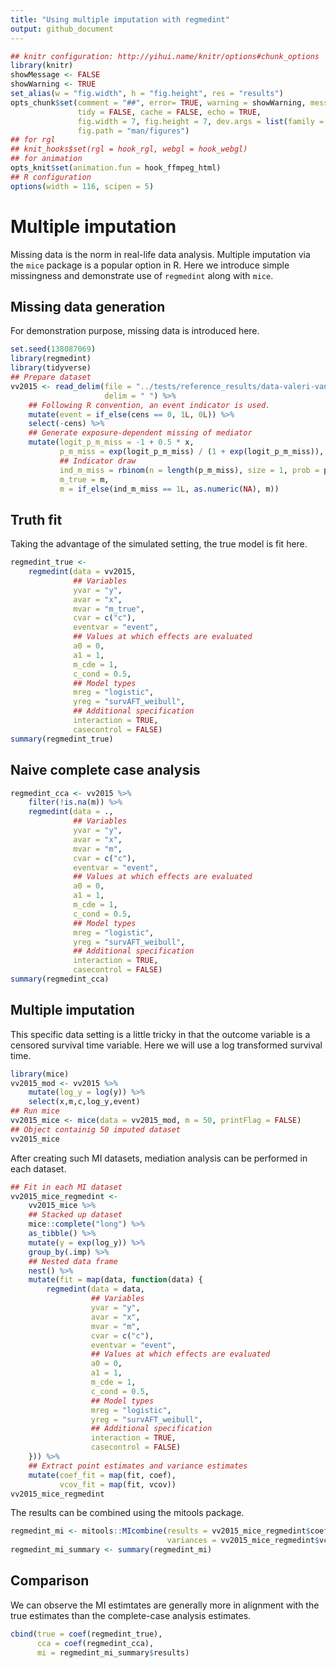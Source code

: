 ```yaml
---
title: "Using multiple imputation with regmedint"
output: github_document
---
```


```r
## knitr configuration: http://yihui.name/knitr/options#chunk_options
library(knitr)
showMessage <- FALSE
showWarning <- TRUE
set_alias(w = "fig.width", h = "fig.height", res = "results")
opts_chunk$set(comment = "##", error= TRUE, warning = showWarning, message = showMessage,
               tidy = FALSE, cache = FALSE, echo = TRUE,
               fig.width = 7, fig.height = 7, dev.args = list(family = "sans"),
               fig.path = "man/figures")
## for rgl
## knit_hooks$set(rgl = hook_rgl, webgl = hook_webgl)
## for animation
opts_knit$set(animation.fun = hook_ffmpeg_html)
## R configuration
options(width = 116, scipen = 5)
```

# Multiple imputation

Missing data is the norm in real-life data analysis. Multiple imputation via the `mice` package is a popular option in R. Here we introduce simple missingness and demonstrate use of `regmedint` along with `mice`.

## Missing data generation
For demonstration purpose, missing data is introduced here.

```r
set.seed(138087069)
library(regmedint)
library(tidyverse)
## Prepare dataset
vv2015 <- read_delim(file = "../tests/reference_results/data-valeri-vanderweele-2015.txt",
                     delim = " ") %>%
    ## Following R convention, an event indicator is used.
    mutate(event = if_else(cens == 0, 1L, 0L)) %>%
    select(-cens) %>%
    ## Generate exposure-dependent missing of mediator
    mutate(logit_p_m_miss = -1 + 0.5 * x,
           p_m_miss = exp(logit_p_m_miss) / (1 + exp(logit_p_m_miss)),
           ## Indicator draw
           ind_m_miss = rbinom(n = length(p_m_miss), size = 1, prob = p_m_miss),
           m_true = m,
           m = if_else(ind_m_miss == 1L, as.numeric(NA), m))
```

## Truth fit
Taking the advantage of the simulated setting, the true model is fit here.

```r
regmedint_true <-
    regmedint(data = vv2015,
              ## Variables
              yvar = "y",
              avar = "x",
              mvar = "m_true",
              cvar = c("c"),
              eventvar = "event",
              ## Values at which effects are evaluated
              a0 = 0,
              a1 = 1,
              m_cde = 1,
              c_cond = 0.5,
              ## Model types
              mreg = "logistic",
              yreg = "survAFT_weibull",
              ## Additional specification
              interaction = TRUE,
              casecontrol = FALSE)
summary(regmedint_true)
```

## Naive complete case analysis

```r
regmedint_cca <- vv2015 %>%
    filter(!is.na(m)) %>%
    regmedint(data = .,
              ## Variables
              yvar = "y",
              avar = "x",
              mvar = "m",
              cvar = c("c"),
              eventvar = "event",
              ## Values at which effects are evaluated
              a0 = 0,
              a1 = 1,
              m_cde = 1,
              c_cond = 0.5,
              ## Model types
              mreg = "logistic",
              yreg = "survAFT_weibull",
              ## Additional specification
              interaction = TRUE,
              casecontrol = FALSE)
summary(regmedint_cca)
```

## Multiple imputation

This specific data setting is a little tricky in that the outcome variable is a censored survival time variable. Here we will use a log transformed survival time.

```r
library(mice)
vv2015_mod <- vv2015 %>%
    mutate(log_y = log(y)) %>%
    select(x,m,c,log_y,event)
## Run mice
vv2015_mice <- mice(data = vv2015_mod, m = 50, printFlag = FALSE)
## Object containig 50 imputed dataset
vv2015_mice
```
After creating such MI datasets, mediation analysis can be performed in each dataset.

```r
## Fit in each MI dataset
vv2015_mice_regmedint <-
    vv2015_mice %>%
    ## Stacked up dataset
    mice::complete("long") %>%
    as_tibble() %>%
    mutate(y = exp(log_y)) %>%
    group_by(.imp) %>%
    ## Nested data frame
    nest() %>%
    mutate(fit = map(data, function(data) {
        regmedint(data = data,
                  ## Variables
                  yvar = "y",
                  avar = "x",
                  mvar = "m",
                  cvar = c("c"),
                  eventvar = "event",
                  ## Values at which effects are evaluated
                  a0 = 0,
                  a1 = 1,
                  m_cde = 1,
                  c_cond = 0.5,
                  ## Model types
                  mreg = "logistic",
                  yreg = "survAFT_weibull",
                  ## Additional specification
                  interaction = TRUE,
                  casecontrol = FALSE)
    })) %>%
    ## Extract point estimates and variance estimates
    mutate(coef_fit = map(fit, coef),
           vcov_fit = map(fit, vcov))
vv2015_mice_regmedint
```

The results can be combined using the mitools package.

```r
regmedint_mi <- mitools::MIcombine(results = vv2015_mice_regmedint$coef_fit,
                                   variances = vv2015_mice_regmedint$vcov_fit)
regmedint_mi_summary <- summary(regmedint_mi)
```

## Comparison

We can observe the MI estimtates are generally more in alignment with the true estimates than the complete-case analysis estimates.

```r
cbind(true = coef(regmedint_true),
      cca = coef(regmedint_cca),
      mi = regmedint_mi_summary$results)
```
